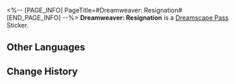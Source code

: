 <%-- [PAGE_INFO]
PageTitle=#Dreamweaver: Resignation#
[END_PAGE_INFO] --%>
{{Stub|Location information}}
{{Item Infobox
|id          = 223334
|image       = Dreamscape Pass Sticker Text.png{{subst:void|<!--$UPLOAD:<<SpriteOutput/TravelBrochure/StickFigures/TBComStickIcon.png>-<Dreamscape Pass Sticker Text.png>-<Item Icons>>-->}}
|type        = Dreamscape Pass Sticker
|type2       = A Mirage of Shooting Stars Stickers
|invCategory = 
|rarity      = 4
|effect      = 
|description = Digital stickers that can be used to decorate the pages of the Dreamtour Handbook. They come in many different styles.
|source1     = [[Learn what Sir Whittaker thinks of The Family]]
}}
{{Description|Endless meetings and formalistic processes are the greatest antagonists to artistic creation!}}
'''Dreamweaver: Resignation''' is a [[Dreamscape Pass]] Sticker.

==Other Languages==
{{Other Languages
|en   = Dreamweaver: Resignation
|zhs  = 筑梦师：无奈
|zht  = 築夢師：無奈
|ja   = ドリームメーカー：諦め
|ko   = 꿈 건축가: 체념
|es   = Soñador: Resignación
|fr   = Tisserêve&nbsp;: Résignation
|ru   = Грёзотворец: Освобождение
|th   = นักสร้างฝัน: จนปัญญา
|vi   = Kiến Trúc Sư Xây Mộng: Bế Tắc
|de   = Traumwerker: Resignation
|id   = Pembangun Mimpi: Tidak Berdaya
|pt   = Tece-Sonhos: Resignação
}}

==Change History==
{{Change History|2.0}}